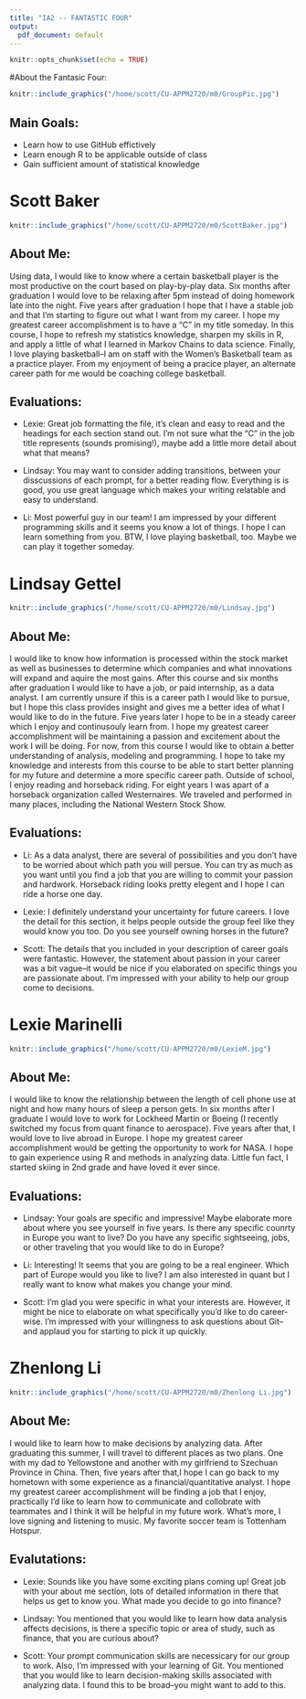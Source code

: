 ```yaml
---
title: "IA2 -- FANTASTIC FOUR"
output:
  pdf_document: default
---
```


```r
knitr::opts_chunk$set(echo = TRUE)
```
#About the Fantasic Four:
```r
knitr::include_graphics("/home/scott/CU-APPM2720/m0/GroupPic.jpg")
```

## Main Goals:

* Learn how to use GitHub effictively
* Learn enough R to be applicable outside of class
* Gain sufficient amount of statistical knowledge

# Scott Baker
```r
knitr::include_graphics("/home/scott/CU-APPM2720/m0/ScottBaker.jpg")
```

## About Me:
Using data, I would like to know where a certain basketball player is the most productive on the court based on play-by-play data. Six months after graduation I would love to be relaxing after 5pm instead of doing homework late into the night. Five years after graduation I hope that I have a stable job and that I'm starting to figure out what I want from my career. I hope my greatest career accomplishment is to have a "C" in my title someday. In this course, I hope to refresh my statistics knowledge, sharpen my skills in R, and apply a little of what I learned in Markov Chains to data science. Finally, I love playing basketball--I am on staff with the Women's Basketball team as a practice player. From my enjoyment of being a pracice player, an alternate career path for me would be coaching college basketball.

## Evaluations:
* Lexie: Great job formatting the file, it's clean and easy to read and the headings for each section stand out. I'm not sure what the "C" in the job title represents (sounds promising!), maybe add a little more detail about what that means?

* Lindsay: You may want to consider adding transitions, between your disscussions of each prompt, for a better reading flow. Everything is is good, you use great language which makes your writing relatable and easy to understand.

* Li: Most powerful guy in our team! I am impressed by your different programming skills and it seems you know a lot of things. I hope I can learn something from you. BTW, I love playing basketball, too. Maybe we can play it together someday.



# Lindsay Gettel
```r
knitr::include_graphics("/home/scott/CU-APPM2720/m0/Lindsay.jpg")
```

## About Me:
I would like to know how information is processed within the stock market as well as businesses to determine which companies and what innovations will expand and aquire the most gains. After this course and six months after graduation I would like to have a job, or paid internship, as a data analyst. I am currently unsure if this is a career path I would like to pursue, but I hope this class provides insight and gives me a better idea of what I would like to do in the future. Five years later I hope to be in a steady career which I enjoy and continusouly learn from. I hope my greatest career accomplishment will be maintaining a passion and excitement about the work I will be doing. For now, from this course I would like to obtain a better understanding of analysis, modeling and programming. I hope to take my knowledge and interests from this course to be able to start better planning for my future and determine a more specific career path. Outside of school, I enjoy reading and horseback riding. For eight years I was apart of a horseback organization called Westernaires. We traveled and performed in many places, including the National Western Stock Show.

## Evaluations:
* Li: As a data analyst, there are several of possibilities and you don't have to be worried about which path you will persue. You can try as much as you want until you find a job that you are willing to commit your passion and hardwork. Horseback riding looks pretty elegent and I hope I can ride a horse one day.

* Lexie: I definitely understand your uncertainty for future careers. I love the detail for this section, it helps people outside the group feel like they would know you too. Do you see yourself owning horses in the future?

* Scott: The details that you included in your description of career goals were fantastic. However, the statement about passion in your career was a bit vague--it would be nice if you elaborated on specific things you are passionate about. I'm impressed with your ability to help our group come to decisions.

# Lexie Marinelli
```r
knitr::include_graphics("/home/scott/CU-APPM2720/m0/LexieM.jpg")
```

## About Me:
I would like to know the relationship between the length of cell phone use at night and how many hours of sleep a person gets. In six months after I graduate I would love to work for Lockheed Martin or Boeing (I recently switched my focus from quant finance to aerospace). Five years after that, I would love to live abroad in Europe. I hope my greatest career accomplishment would be getting the opportunity to work for NASA. I hope to gain experience using R and methods in analyzing data. Little fun fact, I started skiing in 2nd grade and have loved it ever since.


## Evaluations:
* Lindsay: Your goals are specific and impressive! Maybe elaborate more about where you see yourself in five years. Is there any specific counrty in Europe you want to live? Do you have any specific sightseeing, jobs, or other traveling that you would like to do in Europe?

* Li: Interesting! It seems that you are going to be a real engineer. Which part of Europe would you like to live? I am also interested in quant but I really want to know what makes you change your mind.

* Scott: I'm glad you were specific in what your interests are. However, it might be nice to elaborate on what specifically you'd like to do career-wise. I'm impressed with your willingness to ask questions about Git--and applaud you for starting to pick it up quickly.


# Zhenlong Li
```r
knitr::include_graphics("/home/scott/CU-APPM2720/m0/Zhenlong Li.jpg")
```

## About Me:
I would like to learn how to make decisions by analyzing data. After graduating this summer, I will travel to different places as two plans. One with my dad to Yellowstone and another with my girlfriend to Szechuan Province in China. Then, five years after that,I hope I can go back to my hometown with some experience as a financial/quantitative analyst. I hope my greatest career accomplishment will be finding a job that I enjoy, practically I'd like to learn how to communicate and collobrate with teammates and I think it will be helpful in my future work. What's more, I love signing and listening to music. My favorite soccer team is Tottenham Hotspur.


## Evalutations:
* Lexie: Sounds like you have some exciting plans coming up! Great job with your about me section, lots of detailed information in there that helps us get to know you. What made you decide to go into finance?

* Lindsay: You mentioned that you would like to learn how data analysis affects decisions, is there a specific topic or area of study, such as finance, that you are curious about?

* Scott: Your prompt communication skills are necessicary for our group to work. Also, I'm impressed with your learning of Git. You mentioned that you would like to learn decision-making skills associated with analyzing data. I found this to be broad--you might want to add to this.
